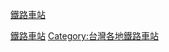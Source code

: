 {{commons category|Train stations in Chiayi City}}

[[Category:嘉義市鐵路|鐵路車站]]
[[分類:嘉義市建築物|鐵路車站]]
[[Category:台灣各地鐵路車站|Category:台灣各地鐵路車站]]